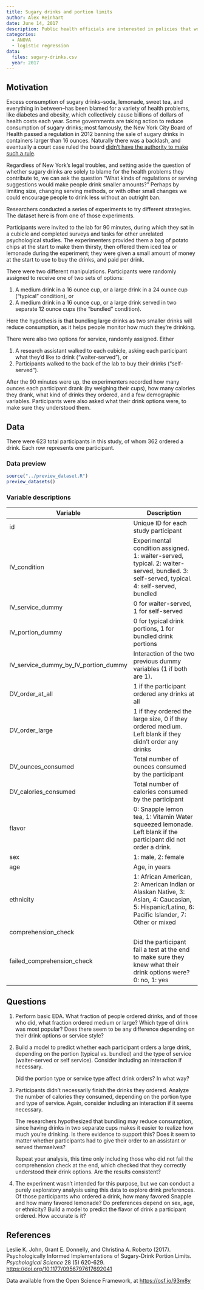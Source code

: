 ```yaml
---
title: Sugary drinks and portion limits
author: Alex Reinhart
date: June 14, 2017
description: Public health officials are interested in policies that would reduce consumption of sugary drinks. What policies work and what policies backfire? A factorial experiment.
categories:
  - ANOVA
  - logistic regression
data:
  files: sugary-drinks.csv
  year: 2017
---
```


## Motivation

Excess consumption of sugary drinks--soda, lemonade, sweet tea, and everything
in between--has been blamed for a variety of health problems, like diabetes and
obesity, which collectively cause billions of dollars of health costs each year.
Some governments are taking action to reduce consumption of sugary drinks; most
famously, the New York City Board of Health passed a regulation in 2012 banning
the sale of sugary drinks in containers larger than 16 ounces. Naturally there
was a backlash, and eventually a court case ruled the board [didn't have the
authority to make such a
rule](https://harvardlawreview.org/2015/03/new-york-statewide-coalition-of-hispanic-chambers-of-commerce-v-new-york-city-department-of-health-and-mental-hygiene/).

Regardless of New York's legal troubles, and setting aside the question of
whether sugary drinks are solely to blame for the health problems they
contribute to, we can ask the question "What kinds of regulations or serving
suggestions would make people drink smaller amounts?" Perhaps by limiting size,
changing serving methods, or with other small changes we could encourage people
to drink less without an outright ban.

Researchers conducted a series of experiments to try different strategies. The
dataset here is from one of those experiments.

Participants were invited to the lab for 90 minutes, during which they sat in a
cubicle and completed surveys and tasks for other unrelated psychological
studies. The experimenters provided them a bag of potato chips at the start to
make them thirsty, then offered them iced tea or lemonade during the experiment;
they were given a small amount of money at the start to use to buy the drinks,
and paid per drink.

There were two different manipulations. Participants were randomly assigned to
receive one of two sets of options:

1. A medium drink in a 16 ounce cup, or a large drink in a 24 ounce cup
   ("typical" condition), or
2. A medium drink in a 16 ounce cup, or a large drink served in two separate 12
   ounce cups (the "bundled" condition).

Here the hypothesis is that bundling large drinks as two smaller drinks will
reduce consumption, as it helps people monitor how much they're drinking.

There were also two options for service, randomly assigned. Either

1. A research assistant walked to each cubicle, asking each participant what
   they'd like to drink ("waiter-served"), or
2. Participants walked to the back of the lab to buy their drinks
   ("self-served").

After the 90 minutes were up, the experimenters recorded how many ounces each
participant drank (by weighing their cups), how many calories they drank, what
kind of drinks they ordered, and a few demographic variables. Participants were
also asked what their drink options were, to make sure they understood them.

## Data

There were 623 total participants in this study, of whom 362 ordered a drink.
Each row represents one participant.

### Data preview

```r
source("../preview_dataset.R")
preview_datasets()
```

### Variable descriptions

| Variable | Description |
|----|-------------|
| id |	Unique ID for each study participant |
| IV_condition |	Experimental condition assigned. 1: waiter-served, typical. 2: waiter-served, bundled. 3: self-served, typical. 4: self-served, bundled |
| IV_service_dummy |	0 for waiter-served, 1 for self-served |
| IV_portion_dummy |	0 for typical drink portions, 1 for bundled drink portions |
| IV_service_dummy_by_IV_portion_dummy	|Interaction of the two previous dummy variables (1 if both are 1). |
| DV_order_at_all |	1 if the participant ordered any drinks at all |
| DV_order_large |	1 if they ordered the large size, 0 if they ordered medium. Left blank if they didn't order any drinks |
| DV_ounces_consumed |	Total number of ounces consumed by the participant |
| DV_calories_consumed |	Total number of calories consumed by the participant |
| flavor |	0: Snapple lemon tea, 1: Vitamin Water squeezed lemonade. Left blank if the participant did not order a drink. |
| sex |	1: male, 2: female |
| age | Age, in years |
| ethnicity |	1: African American, 2: American Indian or Alaskan Native, 3: Asian, 4: Caucasian, 5: Hispanic/Latino, 6: Pacific Islander, 7: Other or mixed |
| comprehension_check |	 |
| failed_comprehension_check |	Did the participant fail a test at the end to make sure they knew what their drink options were? 0: no, 1: yes  |

## Questions

1. Perform basic EDA. What fraction of people ordered drinks, and of those who
   did, what fraction ordered medium or large? Which type of drink was most
   popular? Does there seem to be any difference depending on their drink
   options or service style?

2. Build a model to predict whether each participant orders a large drink,
   depending on the portion (typical vs. bundled) and the type of service
   (waiter-served or self service). Consider including an interaction if
   necessary.

    Did the portion type or service type affect drink orders? In what way?

3. Participants didn't necessarily finish the drinks they ordered. Analyze the
   number of calories they consumed, depending on the portion type and type of
   service. Again, consider including an interaction if it seems necessary.

    The researchers hypothesized that bundling may reduce consumption, since
    having drinks in two separate cups makes it easier to realize how much
    you're drinking. Is there evidence to support this? Does it seem to matter
    whether participants had to give their order to an assistant or served
    themselves?

    Repeat your analysis, this time only including those who did not fail the
    comprehension check at the end, which checked that they correctly understood
    their drink options. Are the results consistent?

4. The experiment wasn't intended for this purpose, but we can conduct a purely
   exploratory analysis using this data to explore drink preferences. Of those
   participants who ordered a drink, how many favored Snapple and how many
   favored lemonade? Do preferences depend on sex, age, or ethnicity? Build a
   model to predict the flavor of drink a participant ordered. How accurate is
   it?

## References

Leslie K. John, Grant E. Donnelly, and Christina A. Roberto (2017).
Psychologically Informed Implementations of Sugary-Drink Portion Limits.
*Psychological Science* 28 (5) 620-629.
<https://doi.org/10.1177/0956797617692041>

Data available from the Open Science Framework, at <https://osf.io/93m8y>
